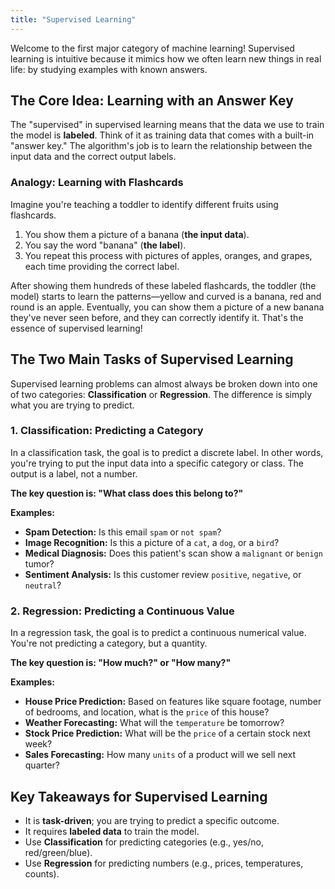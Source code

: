 ```yaml
---
title: "Supervised Learning"
---
```


Welcome to the first major category of machine learning! Supervised learning is intuitive because it mimics how we often learn new things in real life: by studying examples with known answers.

## The Core Idea: Learning with an Answer Key

The "supervised" in supervised learning means that the data we use to train the model is **labeled**. Think of it as training data that comes with a built-in "answer key." The algorithm's job is to learn the relationship between the input data and the correct output labels.

### **Analogy: Learning with Flashcards**

Imagine you're teaching a toddler to identify different fruits using flashcards.

1. You show them a picture of a banana (**the input data**).
2. You say the word "banana" (**the label**).
3. You repeat this process with pictures of apples, oranges, and grapes, each time providing the correct label.

After showing them hundreds of these labeled flashcards, the toddler (the model) starts to learn the patterns—yellow and curved is a banana, red and round is an apple. Eventually, you can show them a picture of a new banana they've never seen before, and they can correctly identify it. That's the essence of supervised learning!

## The Two Main Tasks of Supervised Learning

Supervised learning problems can almost always be broken down into one of two categories: **Classification** or **Regression**. The difference is simply what you are trying to predict.

### 1. Classification: Predicting a Category

In a classification task, the goal is to predict a discrete label. In other words, you're trying to put the input data into a specific category or class. The output is a label, not a number.

**The key question is: "What class does this belong to?"**

**Examples:**

- **Spam Detection:** Is this email `spam` or `not spam`?
- **Image Recognition:** Is this a picture of a `cat`, a `dog`, or a `bird`?
- **Medical Diagnosis:** Does this patient's scan show a `malignant` or `benign` tumor?
- **Sentiment Analysis:** Is this customer review `positive`, `negative`, or `neutral`?

### 2. Regression: Predicting a Continuous Value

In a regression task, the goal is to predict a continuous numerical value. You're not predicting a category, but a quantity.

**The key question is: "How much?" or "How many?"**

**Examples:**

- **House Price Prediction:** Based on features like square footage, number of bedrooms, and location, what is the `price` of this house?
- **Weather Forecasting:** What will the `temperature` be tomorrow?
- **Stock Price Prediction:** What will be the `price` of a certain stock next week?
- **Sales Forecasting:** How many `units` of a product will we sell next quarter?

## Key Takeaways for Supervised Learning

- It is **task-driven**; you are trying to predict a specific outcome.
- It requires **labeled data** to train the model.
- Use **Classification** for predicting categories (e.g., yes/no, red/green/blue).
- Use **Regression** for predicting numbers (e.g., prices, temperatures, counts).